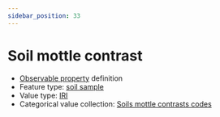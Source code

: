 ```yaml
---
sidebar_position: 33
---
```



# Soil mottle contrast 

- [Observable property](/viewers/dawe-vocabs?uri=https://linked.data.gov.au/def/test/dawe-cv/922aa129-61d2-499e-9f2b-d57f3617737c) definition
- Feature type: [soil sample](http://linked.data.gov.au/def/tern-cv/06461021-a6c2-4175-9651-23653c2b9116)
- Value type: [IRI](https://w3id.org/tern/ontologies/tern/IRI)
- Categorical value collection: [Soils mottle contrasts codes](/viewers/dawe-vocabs?uri=https://linked.data.gov.au/def/test/dawe-cv/a0f8cc94-abbd-482b-8947-6017bc5f55e5)

<Example protocolModule="soil-pit-characterization" observableProperty="https://linked.data.gov.au/def/test/dawe-cv/922aa129-61d2-499e-9f2b-d57f3617737c" />
